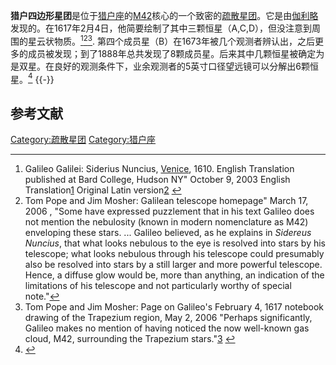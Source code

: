 {{Cluster
|image=[[File:Trapezium_cluster_optical_and_infrared_comparison.jpg|250px]]
|caption=猎户四边形星团的光学影像（左）和红外影像（右），由[[哈勃太空望远镜|哈勃太空望远镜]]拍摄 ''[[NASA|NASA]] photo''.
|name=猎户四边形星团
|epoch= [[J2000|J2000]]
|class=?
|constellation=[[猎户座|猎户座]]
|ra=05<sup>h</sup> 35.4<sup>m</sup>
|dec=−05° 27′
|dist_ly=1.6 [[光年|kly]]
|dist_pc=490 [[秒差距|pc]]
|appmag_v=4.0
|size_v=47 ([[弧秒|弧秒]])
|mass_kg=?
|mass_msol=?
|radius_ly=10 [[光年|ly]]
|v_hb=?
|age=3×10<sup>5</sup> [[年|年]]
|notes=
|names=
|}}

'''猎户四边形星团'''是位于[[猎户座|猎户座]]的[[M42|M42]]核心的一个致密的[[疏散星团|疏散星团]]。它是由[[伽利略|伽利略]]发现的。在1617年2月4日，他简要绘制了其中三颗恒星（A,C,D），但没注意到周围的星云状物质。<ref name=bard>Galileo Galilei: Siderius Nuncius, [[Venice|Venice]], 1610. English Translation published at Bard College, Hudson NY" October 9, 2003 English Translation[http://www.bard.edu/admission/forms/pdfs/galileo.pdf] {{Wayback|url=http://www.bard.edu/admission/forms/pdfs/galileo.pdf |date=20120207150253 }} Original Latin version[http://www.liberliber.it/biblioteca/g/galilei/sidereus_nuncius/html/sidereus.htm] {{Wayback|url=http://www.liberliber.it/biblioteca/g/galilei/sidereus_nuncius/html/sidereus.htm |date=20120608150729 }}</ref><ref name=popet>Tom Pope and Jim Mosher: Galilean telescope homepage"  March 17, 2006  {{cite web |url=http://www.pacifier.com/~tpope/Trapezium_Page.htm |title=存档副本 |accessdate=2008-01-30  |deadurl=yes |archiveurl=https://web.archive.org/web/20080130003147/http://www.pacifier.com/~tpope/Trapezium_Page.htm |archivedate=2008-01-30 }}, "Some have expressed puzzlement that in his text Galileo does not mention the nebulosity (known in modern nomenclature as M42) enveloping these stars. ... Galileo believed, as he explains in ''Sidereus Nuncius'', that what looks nebulous to the eye is resolved into stars by his telescope; what looks nebulous through his telescope could presumably also be resolved into stars by a still larger and more powerful telescope. Hence, a diffuse glow would be, more than anything, an indication of the limitations of his telescope and not particularly worthy of special note."</ref><ref name=popeu> Tom Pope and Jim Mosher: Page on Galileo's February 4, 1617 notebook drawing of the Trapezium region, May 2, 2006 "Perhaps significantly, Galileo makes no mention of having noticed the now well-known gas cloud, M42, surrounding the Trapezium stars."[http://www.pacifier.com/~tpope/Photo_Drawing_Comparison_Page.htm#TRAPEZIUM] {{webarchive|url=https://web.archive.org/web/20110811115851/http://www.pacifier.com/~tpope/Photo_Drawing_Comparison_Page.htm |date=2011-08-11 }}</ref>. 第四个成员星（B）在1673年被几个观测者辨认出，之后更多的成员被发现；到了1888年总共发现了8颗成员星。后来其中几颗恒星被确定为是双星。在良好的观测条件下，业余观测者的5英寸口径望远镜可以分解出6颗恒星。<ref>{{cite web | author = Lodriguss, Jerry | title = The Trapezium, Theta Orionis | url = http://www.astropix.com/HTML/B_WINTER/TRAPEZ.HTM | accessdate = 2009-06-02 | archive-date = 2012-11-05 | archive-url = https://web.archive.org/web/20121105020257/http://www.astropix.com/HTML/B_WINTER/TRAPEZ.HTM | dead-url = no }}</ref>
{{-}}

== 参考文献 ==
{{reflist|2}}

{{猎户座恒星}}

[[Category:疏散星团|Category:疏散星团]]
[[Category:猎户座|Category:猎户座]]